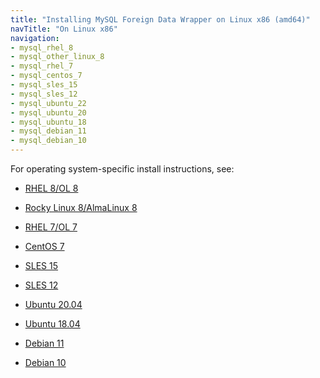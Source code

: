 ```yaml
---
title: "Installing MySQL Foreign Data Wrapper on Linux x86 (amd64)"
navTitle: "On Linux x86"
navigation:
- mysql_rhel_8
- mysql_other_linux_8
- mysql_rhel_7
- mysql_centos_7
- mysql_sles_15
- mysql_sles_12
- mysql_ubuntu_22
- mysql_ubuntu_20
- mysql_ubuntu_18
- mysql_debian_11
- mysql_debian_10
---
```


For operating system-specific install instructions, see:

  - [RHEL 8/OL 8](mysql_rhel_8)

  - [Rocky Linux 8/AlmaLinux 8](mysql_other_linux_8)
  - [RHEL 7/OL 7](mysql_rhel_7)
  - [CentOS 7](mysql_centos_7)
  - [SLES 15](mysql_sles_15)
  - [SLES 12](mysql_sles_12)
  - [Ubuntu 20.04](mysql_ubuntu_20)
  - [Ubuntu 18.04](mysql_ubuntu_18)
  - [Debian 11](mysql_debian_11)
  - [Debian 10](mysql_debian_10)


